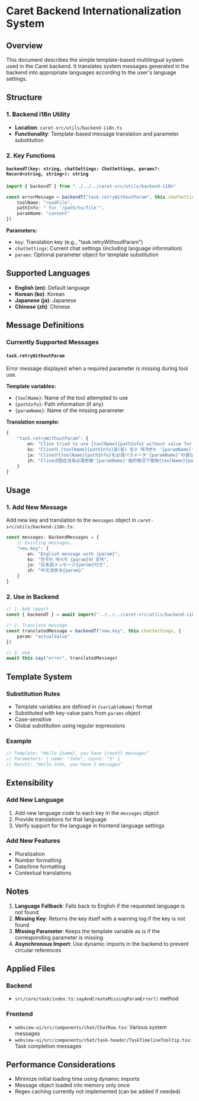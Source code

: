 # Caret Backend Internationalization System

## Overview

This document describes the simple template-based multilingual system used in the Caret backend. It translates system messages generated in the backend into appropriate languages according to the user's language settings.

## Structure

### 1. Backend i18n Utility
- **Location**: `caret-src/utils/backend-i18n.ts`
- **Functionality**: Template-based message translation and parameter substitution

### 2. Key Functions

#### `backendT(key: string, chatSettings: ChatSettings, params?: Record<string, string>): string`

```typescript
import { backendT } from "../../../caret-src/utils/backend-i18n"

const errorMessage = backendT("task.retryWithoutParam", this.chatSettings, {
    toolName: "readFile",
    pathInfo: " for '/path/to/file'",
    paramName: "content"
})
```

**Parameters:**
- `key`: Translation key (e.g., "task.retryWithoutParam")
- `chatSettings`: Current chat settings (including language information)
- `params`: Optional parameter object for template substitution

## Supported Languages

- **English (en)**: Default language
- **Korean (ko)**: Korean
- **Japanese (ja)**: Japanese  
- **Chinese (zh)**: Chinese

## Message Definitions

### Currently Supported Messages

#### `task.retryWithoutParam`
Error message displayed when a required parameter is missing during tool use.

**Template variables:**
- `{toolName}`: Name of the tool attempted to use
- `{pathInfo}`: Path information (if any)
- `{paramName}`: Name of the missing parameter

**Translation example:**
```typescript
{
    "task.retryWithoutParam": {
        en: "Cline tried to use {toolName}{pathInfo} without value for required parameter '{paramName}'. Retrying...",
        ko: "Cline이 {toolName}{pathInfo}을(를) 필수 매개변수 '{paramName}' 값 없이 사용하려고 했습니다. 재시도 중...",
        ja: "Clineが{toolName}{pathInfo}を必須パラメータ'{paramName}'の値なしで使用しようとしました。再試行中...",
        zh: "Cline试图在没有必需参数'{paramName}'值的情况下使用{toolName}{pathInfo}。重试中..."
    }
}
```

## Usage

### 1. Add New Message

Add new key and translation to the `messages` object in `caret-src/utils/backend-i18n.ts`:

```typescript
const messages: BackendMessages = {
    // Existing messages...
    "new.key": {
        en: "English message with {param}",
        ko: "한국어 메시지 {param}와 함께",
        ja: "日本語メッセージ{param}付き",
        zh: "中文消息与{param}"
    }
}
```

### 2. Use in Backend

```typescript
// 1. Add import
const { backendT } = await import("../../../caret-src/utils/backend-i18n")

// 2. Translate message
const translatedMessage = backendT("new.key", this.chatSettings, {
    param: "actualValue"
})

// 3. Use
await this.say("error", translatedMessage)
```

## Template System

### Substitution Rules
- Template variables are defined in `{variableName}` format
- Substituted with key-value pairs from `params` object
- Case-sensitive
- Global substitution using regular expressions

### Example
```typescript
// Template: "Hello {name}, you have {count} messages"
// Parameters: { name: "John", count: "5" }
// Result: "Hello John, you have 5 messages"
```

## Extensibility

### Add New Language
1. Add new language code to each key in the `messages` object
2. Provide translations for that language
3. Verify support for the language in frontend language settings

### Add New Features
- Pluralization
- Number formatting
- Date/time formatting
- Contextual translations

## Notes

1. **Language Fallback**: Falls back to English if the requested language is not found
2. **Missing Key**: Returns the key itself with a warning log if the key is not found
3. **Missing Parameter**: Keeps the template variable as is if the corresponding parameter is missing
4. **Asynchronous Import**: Use dynamic imports in the backend to prevent circular references

## Applied Files

### Backend
- `src/core/task/index.ts`: `sayAndCreateMissingParamError()` method

### Frontend  
- `webview-ui/src/components/chat/ChatRow.tsx`: Various system messages
- `webview-ui/src/components/chat/task-header/TaskTimelineTooltip.tsx`: Task completion messages

## Performance Considerations

- Minimize initial loading time using dynamic imports
- Message object loaded into memory only once
- Regex caching currently not implemented (can be added if needed)
